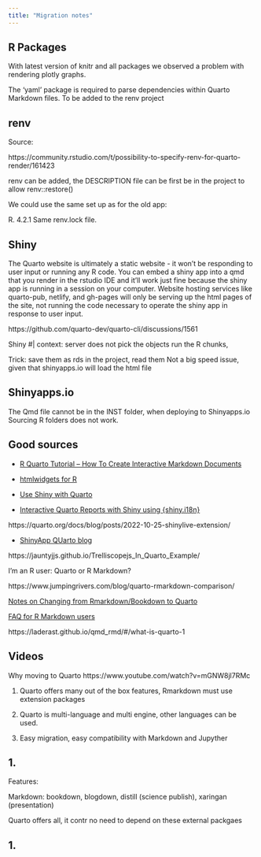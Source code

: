```yaml
---
title: "Migration notes"
---
```


## R Packages

With latest version of knitr and all packages we observed a problem with rendering plotly graphs.

The 'yaml' package is required to parse dependencies within Quarto Markdown files. To be added to the renv project

## renv

Source:

https://community.rstudio.com/t/possibility-to-specify-renv-for-quarto-render/161423

renv can be added, the DESCRIPTION file can be first be in the project to allow renv::restore()

We could use the same set up as for the old app:

R. 4.2.1 Same renv.lock file.

## Shiny

The Quarto website is ultimately a static website - it won't be responding to user input or running any R code. You can embed a shiny app into a qmd that you render in the rstudio IDE and it'll work just fine because the shiny app is running in a session on your computer. Website hosting services like quarto-pub, netlify, and gh-pages will only be serving up the html pages of the site, not running the code necessary to operate the shiny app in response to user input.

https://github.com/quarto-dev/quarto-cli/discussions/1561

Shiny #\| context: server does not pick the objects run the R chunks,

Trick: save them as rds in the project, read them Not a big speed issue, given that shinyapps.io will load the html file

## Shinyapps.io

The Qmd file cannot be in the INST folder, when deploying to Shinyapps.io Sourcing R folders does not work.

## Good sources

-   [R Quarto Tutorial -- How To Create Interactive Markdown Documents](https://r-craft.org/r-news/r-quarto-tutorial-how-to-create-interactive-markdown-documents/)

-   [htmlwidgets for R](https://quarto.org/docs/interactive/widgets/htmlwidgets.html)

-   [Use Shiny with Quarto](https://quarto.org/docs/interactive/shiny/)

-   [Interactive Quarto Reports with Shiny using {shiny.i18n}](https://www.r-bloggers.com/2023/03/interactive-quarto-reports-with-shiny-using-shiny-i18n/)

https://quarto.org/docs/blog/posts/2022-10-25-shinylive-extension/

-   [ShinyApp QUarto blog](https://community.rstudio.com/t/shinyapp-in-quarto-blog/159319/2)

https://jauntyjjs.github.io/Trelliscopejs_In_Quarto_Example/

I'm an R user: Quarto or R Markdown?

https://www.jumpingrivers.com/blog/quarto-rmarkdown-comparison/

[Notes on Changing from Rmarkdown/Bookdown to Quarto](https://www.njtierney.com/post/2022/04/11/rmd-to-qmd/)

[FAQ for R Markdown users](https://quarto.org/docs/faq/rmarkdown.html)

https://laderast.github.io/qmd_rmd/#/what-is-quarto-1

## Videos

Why moving to Quarto https://www.youtube.com/watch?v=mGNW8jl7RMc

1.  Quarto offers many out of the box features, Rmarkdown must use extension packages

2.  Quarto is multi-language and multi engine, other languages can be used.

3.  Easy migration, easy compatibility with Markdown and Jupyther

<!-- 4. On Shinyapps.io quarto renders the html file in the project, Rmarkdown renders the Rmd file and executes all the code, which makes it much faster to load in Quarto -->

<!-- See log file Rmarkdown -->

<!-- https://www.shinyapps.io/admin/#/application/5623831/logs -->

<!-- See logfile Quarto -->

<!-- https://www.shinyapps.io/admin/#/application/9456928/logs -->

## 1.

Features:

Markdown: bookdown, blogdown, distill (science publish), xaringan (presentation)

Quarto offers all, it contr no need to depend on these external packgaes

## 1.
